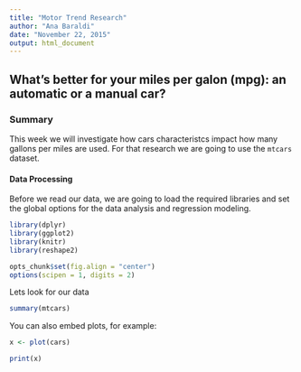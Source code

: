 ```yaml
---
title: "Motor Trend Research"
author: "Ana Baraldi"
date: "November 22, 2015"
output: html_document
---
```


## What's better for your miles per galon (mpg): an automatic or a manual car? 
### Summary

This week we will investigate how cars characteristcs impact how many gallons per miles are used. For that research we are going to use the `mtcars` dataset. 

#### Data Processing

Before we read our data, we are going to load the required libraries and set the global options for the data analysis and regression modeling.

```r
library(dplyr)
library(ggplot2)
library(knitr)
library(reshape2)
```

```r
opts_chunk$set(fig.align = "center")
options(scipen = 1, digits = 2)
```

Lets look for our data 
```r
summary(mtcars)
```

You can also embed plots, for example:

```r
x <- plot(cars)
```

```r
print(x)
```